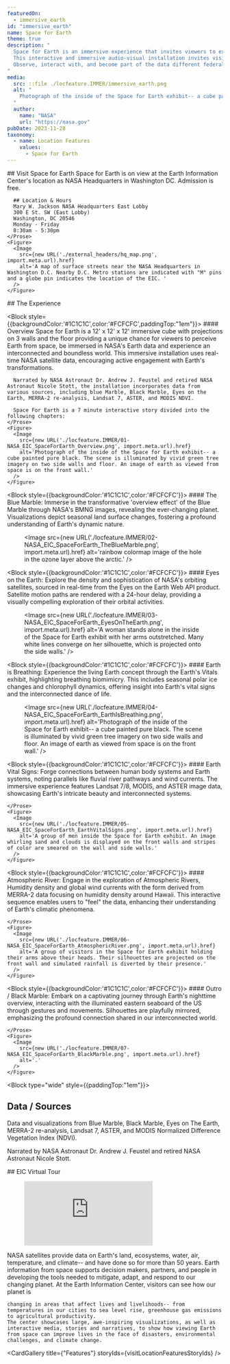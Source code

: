 ```yaml
---
featuredOn:
  - immersive_earth
id: "immersive_earth"
name: Space for Earth
theme: true
description: "
  Space for Earth is an immersive experience that invites viewers to experience Earth as can only be seen from space-- as an interconnected world, lacking boundaries or limits. 
  This interactive and immersive audio-visual installation invites visitors to explore Earth's changing vital signs. 
  Observe, interact with, and become part of the data different federal agencies use to understand our changing planet. 
"
media:
  src: ::file ./locfeature.IMMER/immersive_earth.png
  alt: "
    Photograph of the inside of the Space for Earth exhibit-- a cube painted pure black. The image is illuminated only by the projected green leaf imagery and image of Earth from space. A woman stands in wonder, observing the scene.
  "
  author:
    name: "NASA"
    url: "https://nasa.gov"
pubDate: 2023-11-28
taxonomy:
  - name: Location Features
    values:
      - Space for Earth
---
```



<Block >
    <Prose>
      ## Visit Space for Earth
      Space for Earth is on view at the Earth Information Center's location as NASA Headquarters in Washington DC. 
      Admission is free.

      ## Location & Hours
      Mary W. Jackson NASA Headquarters East Lobby
      300 E St. SW (East Lobby)
      Washington, DC 20546
      Monday - Friday
      8:30am - 5:30pm
    </Prose> 
    <Figure>
      <Image
        src={new URL('./external_headers/hq_map.png', import.meta.url).href}
        alt='A map of surface streets near the NASA Headquarters in Washington D.C. Nearby D.C. Metro stations are indicated with "M" pins and a globe pin indicates the location of the EIC. '
      />
    </Figure>
</Block>

<Block type="wide">
  <Prose>
  ## The Experience
  </Prose>
</Block>

<Block style={{backgroundColor:'#1C1C1C',color:'#FCFCFC',paddingTop:"1em"}}>
    <Prose>
      #### Overview
      Space for Earth is a 12' x 12' x 12' immersive cube with projections on 3 walls and the floor providing a unique chance for viewers to perceive Earth from space, be immersed in NASA's Earth data and experience an interconnected and boundless world.
      This immersive installation uses real-time NASA satellite data, encouraging active engagement with Earth's transformations.

      Narrated by NASA Astronaut Dr. Andrew J. Feustel and retired NASA Astronaut Nicole Stott, the installation incorporates data from various sources, including blue Marble, Black Marble, Eyes on the Earth, MERRA-2 re-analysis, Landsat 7, ASTER, and MODIS NDVI. 

      Space For Earth is a 7 minute interactive story divided into the following chapters:
    </Prose> 
    <Figure>
      <Image
        src={new URL('./locfeature.IMMER/01-NASA_EIC_SpaceForEarth_Overview.png', import.meta.url).href}
        alt='Photograph of the inside of the Space for Earth exhibit-- a cube painted pure black. The scene is illuminated by vivid green tree imagery on two side walls and floor. An image of earth as viewed from space is on the front wall.'
      />
    </Figure>
</Block>

<Block style={{backgroundColor:'#1C1C1C',color:'#FCFCFC'}}>
    <Prose>
      #### The Blue Marble:
      Immerse in the transformative 'overview effect' of the Blue Marble through NASA's BMNG images, revealing the ever-changing planet. 
      Visualizations depict seasonal land surface changes, fostering a profound understanding of Earth's dynamic nature.
    </Prose> 
    <Figure>
      <Image
        src={new URL('./locfeature.IMMER/02-NASA_EIC_SpaceForEarth_TheBlueMarble.png', import.meta.url).href}
        alt='rainbow colormap image of the hole in the ozone layer above the arctic.'
      />
    </Figure>
</Block>

<Block style={{backgroundColor:'#1C1C1C',color:'#FCFCFC'}}>
    <Prose>
      #### Eyes on the Earth:
      Explore the density and sophistication of NASA's orbiting satellites, sourced in real-time from the Eyes on the Earth Web API product. 
      Satellite motion paths are rendered with a 24-hour delay, providing a visually compelling exploration of their orbital activities.
    </Prose> 
    <Figure>
      <Image
        src={new URL('./locfeature.IMMER/03-NASA_EIC_SpaceForEarth_EyesOnTheEarth.png', import.meta.url).href}
        alt='A woman stands alone in the inside of the Space for Earth exhibit with her arms outstretched.
        Many white lines converge on her silhouette, which is projected onto the side walls.'
      />
    </Figure>
</Block>

<Block style={{backgroundColor:'#1C1C1C',color:'#FCFCFC'}}>
    <Prose>
      #### Earth is Breathing:
      Experience the living Earth concept through the Earth's Vitals exhibit, highlighting breathing biomimicry. 
      This includes seasonal polar ice changes and chlorophyll dynamics, offering insight into Earth's vital signs and the interconnected dance of life.
    </Prose> 
    <Figure>
      <Image
        src={new URL('./locfeature.IMMER/04-NASA_EIC_SpaceForEarth_EarthIsBreathing.png', import.meta.url).href}
        alt='Photograph of the inside of the Space for Earth exhibit-- a cube painted pure black. The scene is illuminated by vivid green tree imagery on two side walls and floor. An image of earth as viewed from space is on the front wall.'
      />
    </Figure>
</Block>

<Block style={{backgroundColor:'#1C1C1C',color:'#FCFCFC'}}>
    <Prose>
      #### Earth Vital Signs:
      Forge connections between human body systems and Earth systems, noting parallels like fluvial river pathways and wind currents. 
      The immersive experience features Landsat 7/8, MODIS, and ASTER image data, showcasing Earth's intricate beauty and interconnected systems.

    </Prose> 
    <Figure>
      <Image
        src={new URL('./locfeature.IMMER/05-NASA_EIC_SpaceForEarth_EarthVitalSigns.png', import.meta.url).href}
        alt='A group of men inside the Space for Earth exhibit. An image whirling sand and clouds is displayed on the front walls and stripes of color are smeared on the wall and side walls.'
      />
    </Figure>
</Block>

<Block style={{backgroundColor:'#1C1C1C',color:'#FCFCFC'}}>
    <Prose>
      #### Atmospheric River:
      Engage in the exploration of Atmospheric Rivers, Humidity density and global wind currents with the form derived from MERRA-2 data focusing on humidity density around Hawaii. 
      This interactive sequence enables users to "feel" the data, enhancing their understanding of Earth's climatic phenomena.

    </Prose> 
    <Figure>
      <Image
        src={new URL('./locfeature.IMMER/06-NASA_EIC_SpaceForEarth_AtmosphericRiver.png', import.meta.url).href}
        alt='A group of visitors in the Space for Earth exhibit holding their arms above their heads. Their silhouettes are projected on the front wall and simulated rainfall is diverted by their presence.'
      />
    </Figure>
</Block>

<Block style={{backgroundColor:'#1C1C1C',color:'#FCFCFC'}}>
    <Prose>
      #### Outro / Black Marble:
      Embark on a captivating journey through Earth's nighttime overview, interacting with the illuminated eastern seaboard of the US through gestures and movements. 
      Silhouettes are playfully mirrored, emphasizing the profound connection shared in our interconnected world.

    </Prose> 
    <Figure>
      <Image
        src={new URL('./locfeature.IMMER/07-NASA_EIC_SpaceForEarth_BlackMarble.png', import.meta.url).href}
        alt='.'
      />
    </Figure>
</Block>


<Block type="wide" style={{paddingTop:"1em"}}>
  <Prose>
  ## Data / Sources
  Data and visualizations from Blue Marble, Black Marble, Eyes on The Earth, MERRA-2 re-analysis, Landsat 7, ASTER, and MODIS Normalized Difference Vegetation Index (NDVI).


  Narrated by NASA Astronaut Dr. Andrew J. Feustel and retired NASA Astronaut Nicole Stott.
  </Prose>
</Block>

<Block type="wide">
  <Prose>
  ## EIC Virtual Tour
  </Prose>
</Block>

<Block type="wide">
  <Figure>
    <Embed
      src="https://www.youtube.com/embed/2nzAHdqu2QI"
      title="A Virtual tour of the Earth Information Center"
    />
  </Figure>
</Block>

<Block type="wide">
  <Prose>
    NASA satellites provide data on Earth's land, ecosystems, water, air, temperature, and climate-- and have done so for more than 50 years. 
    Earth information from space supports decision makers, partners, and people in developing the tools needed to mitigate, adapt, and respond to our changing planet. 
    At the Earth Information Center, visitors can see how our planet is


    changing in areas that affect lives and livelihoods-- from temperatures in our cities to sea level rise, greenhouse gas emissions to agricultural productivity. 
    The center showcases large, awe-inspiring visualizations, as well as interactive media, stories and narratives, to show how viewing Earth from space can improve lives in the face of disasters, environmental challenges, and climate change. 
  </Prose>
</Block>


<CardGallery title={"Features"} storyIds={visitLocationFeaturesStoryIds} />